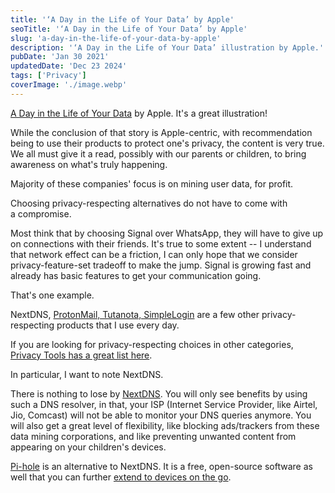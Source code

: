 ```yaml
---
title: '‘A Day in the Life of Your Data’ by Apple'
seoTitle: '‘A Day in the Life of Your Data’ by Apple'
slug: 'a-day-in-the-life-of-your-data-by-apple'
description: '‘A Day in the Life of Your Data’ illustration by Apple.'
pubDate: 'Jan 30 2021'
updatedDate: 'Dec 23 2024'
tags: ['Privacy']
coverImage: './image.webp'
---
```


[A Day in the Life of Your Data](https://www.apple.com/privacy/docs/A_Day_in_the_Life_of_Your_Data.pdf) by Apple. It's a great illustration!

While the conclusion of that story is Apple-centric, with recommendation being to use their products to protect one's privacy, the content is very true. We all must give it a read, possibly with our parents or children, to bring awareness on what's truly happening.

Majority of these companies' focus is on mining user data, for profit.

Choosing privacy-respecting alternatives do not have to come with a compromise.

Most think that by choosing Signal over WhatsApp, they will have to give up on connections with their friends. It's true to some extent -- I understand that network effect can be a friction, I can only hope that we consider privacy-feature-set tradeoff to make the jump. Signal is growing fast and already has basic features to get your communication going.

That's one example.

NextDNS, [ProtonMail, Tutanota, SimpleLogin](https://www.arun.blog/post/of-emails-and-aliases/) are a few other privacy-respecting products that I use every day.

If you are looking for privacy-respecting choices in other categories, [Privacy Tools has a great list here](https://www.privacytools.io/).

In particular, I want to note NextDNS.

There is nothing to lose by [NextDNS](https://www.arun.blog/post/my-network-setup/). You will only see benefits by using such a DNS resolver, in that, your ISP (Internet Service Provider, like Airtel, Jio, Comcast) will not be able to monitor your DNS queries anymore. You will also get a great level of flexibility, like blocking ads/trackers from these data mining corporations, and like preventing unwanted content from appearing on your children's devices.

[Pi-hole](https://pi-hole.net/) is an alternative to NextDNS. It is a free, open-source software as well that you can further [extend to devices on the go](https://docs.pi-hole.net/guides/vpn/wireguard/overview/).
